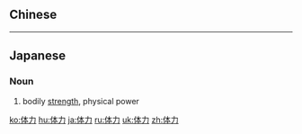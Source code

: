 {{also|體力}}
==Chinese==
{{zh-see|體力}}

----

==Japanese==
{{ja-kanjitab|たい|りょく|yomi=o}}

===Noun===
{{ja-noun|たいりょく|kyu=體力}}

# bodily [[strength]], physical power

[[ko:体力]]
[[hu:体力]]
[[ja:体力]]
[[ru:体力]]
[[uk:体力]]
[[zh:体力]]